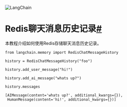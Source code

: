 

<Head>
  <script>
    {
      `(function() {
         var _hmt = _hmt || [];
(function() {
  var hm = document.createElement("script");
  hm.src = "https://hm.baidu.com/hm.js?e60fb290e204e04c5cb6f79b0ac1e697";
  var s = document.getElementsByTagName("script")[0]; 
  s.parentNode.insertBefore(hm, s);
})();
       })();`
    }
  </script>
</Head>

![LangChain](https://pica.zhimg.com/50/v2-56e8bbb52aa271012541c1fe1ceb11a2_r.gif)





Redis聊天消息历史记录[#](#redis-chat-message-history "Permalink to this headline")
==========================================================================

本教程介绍如何使用Redis存储聊天消息历史记录。

```
from langchain.memory import RedisChatMessageHistory

history = RedisChatMessageHistory("foo")

history.add_user_message("hi!")

history.add_ai_message("whats up?")

```

```
history.messages

```

```
[AIMessage(content='whats up?', additional_kwargs={}),
 HumanMessage(content='hi!', additional_kwargs={})]

```

